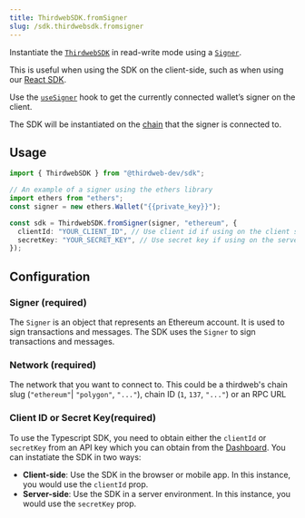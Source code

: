 ```yaml
---
title: ThirdwebSDK.fromSigner
slug: /sdk.thirdwebsdk.fromsigner
---
```


Instantiate the [`ThirdwebSDK`](/typescript/sdk.thirdwebsdk) in read-write mode using a [`Signer`](https://docs.ethers.org/v5/api/signer/).

This is useful when using the SDK on the client-side, such as when using our [React SDK](/react).

Use the [`useSigner`](/react/react.usesigner) hook to get the currently connected wallet&rsquo;s signer on the client.

The SDK will be instantiated on the [chain](/typescript/sdk.thirdwebsdk#chain-required) that the signer is connected to.

## Usage

```typescript
import { ThirdwebSDK } from "@thirdweb-dev/sdk";

// An example of a signer using the ethers library
import ethers from "ethers";
const signer = new ethers.Wallet("{{private_key}}");

const sdk = ThirdwebSDK.fromSigner(signer, "ethereum", {
  clientId: "YOUR_CLIENT_ID", // Use client id if using on the client side, get it from dashboard settings
  secretKey: "YOUR_SECRET_KEY", // Use secret key if using on the server, get it from dashboard settings. Do NOT expose your secret key to the client-side
});
```

## Configuration

### Signer (required)

The `Signer` is an object that represents an Ethereum account. It is used to sign transactions and messages. The SDK uses the `Signer` to sign transactions and messages.

### Network (required)

The network that you want to connect to. This could be a thirdweb's chain slug (`"ethereum"`| `"polygon"`, `"..."`), chain ID (`1`, `137`, `"..."`) or an RPC URL

### Client ID or Secret Key(required)

To use the Typescript SDK, you need to obtain either the `clientId` or `secretKey` from an API key which you can obtain from the [Dashboard](https://thirdweb.com/dashboard). You can instatiate the SDK in two ways:

- **Client-side**: Use the SDK in the browser or mobile app. In this instance, you would use the `clientId` prop.
- **Server-side**: Use the SDK in a server environment. In this instance, you would use the `secretKey` prop.
